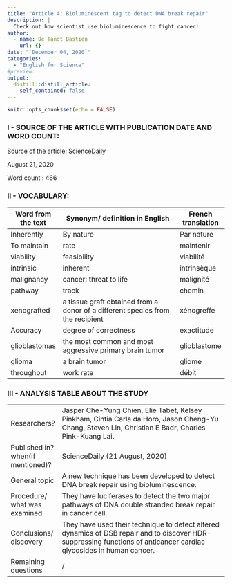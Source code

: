 ```yaml
---
title: "Article 4: Bioluminescent tag to detect DNA break repair"
description: |
  Check out how scientist use bioluminescence to fight cancer!
author:
  - name: De Tandt Bastien
    url: {}
date: "`December 04, 2020`"
categories:
  - "English for Science"
#preview: 
output:
  distill::distill_article:
    self_contained: false
---
```


```r
knitr::opts_chunk$set(echo = FALSE)
```

### I - SOURCE OF THE ARTICLE WITH PUBLICATION DATE AND WORD COUNT:

Source of the article: [ScienceDaily](https://www.sciencedaily.com/releases/2020/08/200821141154.htm?fbclid=IwAR0Cyv_LiYcH8GYykwuSCqRwtmf-CNz7ba7KC6-NuaapyJ2mG6DoPHF77r8)

August 21, 2020

Word count : 466

### II - VOCABULARY: 

| Word from the text | Synonym/ definition in English                                                 | French translation |
|--------------------|--------------------------------------------------------------------------------|--------------------|
| Inherently         | By nature                                                                      | Par nature         |
| To maintain        | rate                                                                           | maintenir          |
| viability          | feasibility                                                                    | viabilité          |
| intrinsic          | inherent                                                                       | intrinsèque        |
| malignancy         | cancer: threat to life                                                         | malignité          |
| pathway            | track                                                                          | chemin             |
| xenografted        | a tissue graft obtained from a donor of a different species from the recipient | xénogreffe         |
| Accuracy           | degree of correctness                                                          | exactitude         |
| glioblastomas      | the most common and most aggressive primary brain tumor                        | glioblastome       |
| glioma             | a brain tumor                                                                  | gliome             |
| throughput         | work rate                                                                      | débit              |

### III - ANALYSIS TABLE ABOUT THE STUDY 

|                                   |                                                                                                                                                                     |
|-----------------------------------|---------------------------------------------------------------------------------------------------------------------------------------------------------------------|
| Researchers?                      | Jasper Che-Yung Chien, Elie Tabet, Kelsey Pinkham, Cintia Carla da Horo, Jason Cheng-Yu Chang, Steven Lin, Christian E Badr, Charles Pink-Kuang Lai.                |
| Published in? when(if mentioned)? | ScienceDaily (21 August, 2020)                                                                                                                                      |
| General topic                     | A new technique has been developed to detect DNA break repair using bioluminescence.                                                                                |
| Procedure/ what was examined      | They have luciferases to detect the two major pathways of DNA double stranded break repair in cancer cell.                                                          |
| Conclusions/ discovery            | They have used their technique to detect altered dynamics of DSB repair and to discover HDR-suppressing functions of anticancer cardiac glycosides in human cancer. |
| Remaining questions               | /                                                                                                                                                                   |

